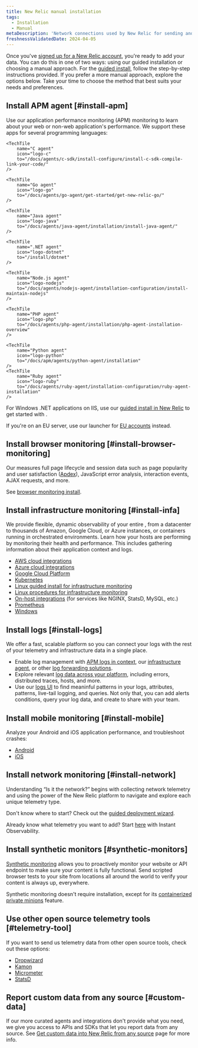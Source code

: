 ```yaml
---
title: New Relic manual installation
tags:
  - Installation
  - Manual
metaDescription: 'Network connections used by New Relic for sending and receiving data: IP addresses, domains, ports, endpoints.'
freshnessValidatedDate: 2024-04-05
---
```


Once you've [signed up for a New Relic account](https://newrelic.com/signup), you're ready to add your data. You can do this in one of two ways: using our guided installation or choosing a manual approach. For the [guided install](https://one.newrelic.com/launcher/nr1-core.explorer?pane=eyJuZXJkbGV0SWQiOiJucjEtY29yZS5saXN0aW5nIn0=&cards[0]=eyJuZXJkbGV0SWQiOiJucjEtaW5zdGFsbC1uZXdyZWxpYy5ucjEtaW5zdGFsbC1uZXdyZWxpYyIsImFjdGl2ZUNvbXBvbmVudCI6IlZUU09FbnZpcm9ubWVudCIsInBhdGgiOiJndWlkZWQifQ==), follow the step-by-step instructions provided. If you prefer a more manual approach, explore the options below. Take your time to choose the method that best suits your needs and preferences.


## Install APM agent [#install-apm]

Use our application performance monitoring (APM) monitoring to learn about your web or non-web application's performance. We support these apps for several programming languages:


<TechTileGrid>

    <TechTile
        name="C agent"
        icon="logo-c"
        to="/docs/agents/c-sdk/install-configure/install-c-sdk-compile-link-your-code/"
    />

    <TechTile
        name="Go agent"
        icon="logo-go"
        to="/docs/agents/go-agent/get-started/get-new-relic-go/"
    />

    <TechTile
        name="Java agent"
        icon="logo-java"
        to="/docs/agents/java-agent/installation/install-java-agent/"
    />

    <TechTile
        name=".NET agent"
        icon="logo-dotnet"
        to="/install/dotnet"
    />

    <TechTile
        name="Node.js agent"
        icon="logo-nodejs"
        to="/docs/agents/nodejs-agent/installation-configuration/install-maintain-nodejs"
    />

    <TechTile
        name="PHP agent"
        icon="logo-php"
        to="/docs/agents/php-agent/installation/php-agent-installation-overview"
    />

    <TechTile
        name="Python agent"
        icon="logo-python"
        to="/docs/apm/agents/python-agent/installation"
    />
    <TechTile
        name="Ruby agent"
        icon="logo-ruby"
        to="/docs/agents/ruby-agent/installation-configuration/ruby-agent-installation"
    />

</TechTileGrid>


For Windows .NET applications on IIS, use our [guided install in New Relic](https://one.newrelic.com/launcher/nr1-core.home?pane=eyJuZXJkbGV0SWQiOiJucjEtY29yZS5ob21lLXNjcmVlbiJ9&cards[0]=eyJuZXJkbGV0SWQiOiJucjEtaW5zdGFsbC1uZXdyZWxpYy5ucjEtaW5zdGFsbC1uZXdyZWxpYyIsInBhdGgiOiJhcG0iLCJsYW5ndWFnZSI6ICJkb3RuZXQiLCAicmVjaXBlTmFtZSI6ICJkb3RuZXQtYWdlbnQtaW5zdGFsbGVyIiwgImluaXRpYWxBY3Rpb25JbmRleCI6MiwiYWNjb3VudElkIjpudWxsfQ==) to get started with <InlinePopover type="apm" />.

If you're on an EU server, use our launcher for [EU accounts](https://one.eu.newrelic.com/launcher/nr1-core.home?pane=eyJuZXJkbGV0SWQiOiJucjEtY29yZS5ob21lLXNjcmVlbiJ9&cards[0]=eyJuZXJkbGV0SWQiOiJucjEtaW5zdGFsbC1uZXdyZWxpYy5ucjEtaW5zdGFsbC1uZXdyZWxpYyIsInBhdGgiOiJhcG0iLCJsYW5ndWFnZSI6ICJkb3RuZXQiLCAicmVjaXBlTmFtZSI6ICJkb3RuZXQtYWdlbnQtaW5zdGFsbGVyIiwgImluaXRpYWxBY3Rpb25JbmRleCI6MiwiYWNjb3VudElkIjpudWxsfQ==) instead.


## Install browser monitoring [#install-browser-monitoring]

Our <InlinePopover type="browser" /> measures full page lifecycle and session data such as page popularity and user satisfaction ([Apdex](/docs/apm/new-relic-apm/apdex/apdex-measure-user-satisfaction/)), JavaScript error analysis, interaction events, AJAX requests, and more.

See [browser monitoring install](/docs/browser/browser-monitoring/installation/install-browser-monitoring-agent/).

## Install infrastructure monitoring [#install-infa]

We provide flexible, dynamic observability of your entire <InlinePopover type="infrastructure" />, from a datacenter to thousands of Amazon, Google Cloud, or Azure instances, or containers running in orchestrated environments. Learn how your hosts are performing by monitoring their health and performance. This includes gathering information about their application context and logs.

* [AWS cloud integrations](/docs/infrastructure/amazon-integrations/connect/connect-aws-new-relic-infrastructure-monitoring/)
* [Azure cloud integrations](/docs/infrastructure/microsoft-azure-integrations/get-started/activate-azure-integrations/)
* [Google Cloud Platform](/docs/infrastructure/google-cloud-platform-integrations/get-started/connect-google-cloud-platform-services-new-relic/)
* [Kubernetes](/install/kubernetes)
* [Linux guided install for infrastructure monitoring](https://one.newrelic.com/launcher/nr1-core.explorer?pane=eyJuZXJkbGV0SWQiOiJucjEtY29yZS5saXN0aW5nIn0=&cards[0]=eyJuZXJkbGV0SWQiOiJucjEtaW5zdGFsbC1uZXdyZWxpYy5ucjEtaW5zdGFsbC1uZXdyZWxpYyIsImFjdGl2ZUNvbXBvbmVudCI6IlZUU09FbnZpcm9ubWVudCIsInBhdGgiOiJndWlkZWQifQ==)
* [Linux procedures for infrastructure monitoring](/docs/infrastructure/install-infrastructure-agent/linux-installation/install-infrastructure-monitoring-agent-linux/#manual-install)
* [On-host integrations](/docs/infrastructure/host-integrations/installation/install-infrastructure-host-integrations/) (for services like NGINX, StatsD, MySQL, etc.)
* [Prometheus](/docs/infrastructure/prometheus-integrations/get-started/send-prometheus-metric-data-new-relic/)
* [Windows](/docs/infrastructure/install-infrastructure-agent/windows-installation/install-infrastructure-monitoring-agent-windows/#install-manual)


## Install logs [#install-logs]

We offer a fast, scalable <InlinePopover type="logs" /> platform so you can connect your logs with the rest of your telemetry and infrastructure data in a single place.

* Enable log management with [APM logs in context](/docs/logs/logs-context/get-started-logs-context/), our [infrastructure agent](/docs/logs/forward-logs/forward-your-logs-using-infrastructure-agent/), or other [log forwarding solutions](/docs/logs/forward-logs/enable-log-management-new-relic/).
* Explore relevant [log data across your platform](/docs/logs/logs-context/get-started-logs-context/#response-time-example), including errors, distributed traces, hosts, and more.
* Use our [logs UI](/docs/logs/ui-data/use-logs-ui/) to find meaninful patterns in your logs, attributes, patterns, live-tail logging, and queries. Not only that, you can add alerts conditions, query your log data, and create <InlinePopover type="dashboards" /> to share with your team.


## Install mobile monitoring [#install-mobile]

Analyze your Android and iOS application performance, and troubleshoot crashes:

* [Android](/docs/mobile-monitoring/new-relic-mobile-android/get-started/introduction-new-relic-mobile-android/)
* [iOS](/docs/mobile-monitoring/new-relic-mobile-ios/get-started/introduction-new-relic-mobile-ios/)

## Install network monitoring [#install-network]

Understanding “Is it the network?” begins with collecting network telemetry and using the power of the New Relic platform to navigate and explore each unique telemetry type.

Don't know where to start? Check out the [guided deployment wizard](https://one.newrelic.com/network-performance-monitoring).

Already know what telemetry you want to add? Start [here](https://onenr.io/0VjYDqkZ3R0) with Instant Observability.

##  Install synthetic monitors [#synthetic-monitors]

[Synthetic monitoring](/docs/synthetics/synthetic-monitoring/getting-started/get-started-synthetic-monitoring/) allows you to proactively monitor your website or API endpoint to make sure your content is fully functional. Send scripted browser tests to your site from locations all around the world to verify your content is always up, everywhere.

Synthetic monitoring doesn't require installation, except for its [containerized private minions](/docs/synthetics/synthetic-monitoring/private-locations/install-containerized-private-minions-cpms/) feature.
    
## Use other open source telemetry tools [#telemetry-tool]

If you want to send us telemetry data from other open source tools, check out these options:

* [Dropwizard](/docs/more-integrations/open-source-telemetry-integrations/dropwizard/dropwizard-reporter/)
* [Kamon](/docs/more-integrations/open-source-telemetry-integrations/kamon/kamon-reporter/)
* [Micrometer](/docs/more-integrations/open-source-telemetry-integrations/micrometer/micrometer-metrics-registry)
* [StatsD](/docs/more-integrations/open-source-telemetry-integrations/statsd/statsd-monitoring-integration)


## Report custom data from any source [#custom-data]

If our more curated agents and integrations don't provide what you need, we give you access to APIs and SDKs that let you report data from any source. See [Get custom data into New Relic from any source](/docs/data-apis/custom-data/get-custom-data-from-any-source/) page for more info.

